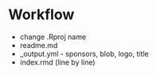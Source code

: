 # Workflow
- change .Rproj name
- readme.md
- _output.yml - sponsors, blob, logo, title
- index.rmd (line by line)

